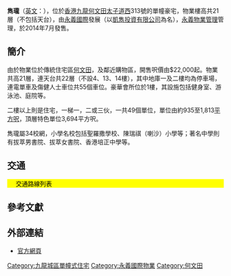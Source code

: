 {{onesource|time=2014-7-3}}
{{Infobox_housinghk 
| name = 雋瓏<br/>Paxton
| logo= 
| photo = Paxton (Hong Kong).JPG
| phototitle = 
| address= [[香港|香港]][[九龍|九龍]][[何文田|何文田]]<br/>[[太子道西|太子道西]]313號
| lot= 
| developer= [[永義國際|永義國際]]
| manager= [[永義物業管理|永義物業管理]]
| use = 住宅
| blocknumber = 1
| floor_area = 
| floornumber = 共21層（不包括天台）
| yearofcompletion = 2014年6月
| former =
| facilities = 會所, 泳池，庭院，停車場
| website = [http://www.paxton.com.hk/ 官方網頁]
}}

'''雋瓏'''（[[英文|英文]]：{{lang|en|'''Paxton'''}}），位於[[香港|香港]][[九龍|九龍]][[何文田|何文田]][[太子道西|太子道西]]313號的單幢豪宅，物業樓高共21層（不包括天台），由[[永義國際|永義國際]]發展（以[[凱雋投資有限公司|凱雋投資有限公司]]為名），[[永義物業管理|永義物業管理]]管理，於2014年7月發售。


== 簡介 ==
由於物業位於傳統住宅區[[何文田|何文田]]，及鄰近購物區，開售呎價由$22,000起。物業共高21層，連天台共22層（不設4、13、14樓），其中地庫一及二樓均為停車場，連電單車及傷健人士車位共55個車位。豪華會所位於1樓，其設施包括健身室、游泳池、庭院等。

二樓以上則是住宅，一梯一，二或三伙，一共49個單位，單位由約935至1,813[[平方呎|平方呎]]，頂層特色單位3,694平方呎。

雋瓏屬34校網，小學名校包括聖羅撒學校、陳瑞祺（喇沙）小學等；著名中學則有拔萃男書院、拔萃女書院、香港培正中學等。

== 交通 ==
<div class="NavFrame collapsed" style="color: black; background-color: #FFFF00; margin: 0 auto; padding: 0 10px; text-align: left;"><div class="NavHead" style="background-color: #FFFF00; margin: 0 auto; padding: 0 10px; font-weight:normal;">交通路線列表</div><div class="NavContent" style="background-color: #FFFF00; margin: 0 auto; padding: 0 10px;">
{{九龍新界巴士簡單列表|7|7B|8|10|81C|203C|208|270A|271|271P}}
{{過海隧道巴士簡單列表|103|113}}
{{九龍專線小巴簡單列表|5M|74}}
</div></div>


== 參考文獻 ==
<references/>

== 外部連結 ==
* [https://web.archive.org/web/20140709003844/http://www.paxton.com.hk/ 官方網頁]

{{永義國際}}

[[Category:九龍城區單幢式住宅|Category:九龍城區單幢式住宅]]
[[Category:永義國際物業|Category:永義國際物業]]
[[Category:何文田|Category:何文田]]